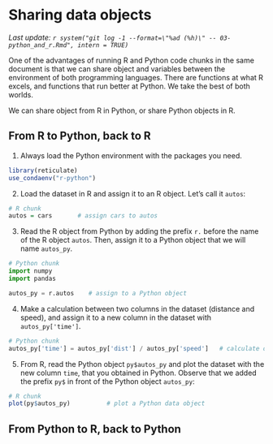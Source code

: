 # Sharing data objects

*Last update: `r system("git log -1 --format=\"%ad (%h)\" -- 03-python_and_r.Rmd", intern = TRUE)`*

One of the advantages of running R and Python code chunks in the same document is that we can share object and variables between the environment of both programming languages. There are functions at what R excels, and functions that run better at Python. We take the best of both worlds.

We can share object from R in Python, or share Python objects in R.

## From R to Python, back to R

1.  Always load the Python environment with the packages you need.

```r
library(reticulate)
use_condaenv("r-python")
```

2.  Load the dataset in R and assign it to an R object. Let's call it `autos`:

```r
# R chunk
autos = cars       # assign cars to autos
```

3.  Read the R object from Python by adding the prefix `r.` before the name of the R object `autos`. Then, assign it to a Python object that we will name `autos_py`.

```python
# Python chunk
import numpy
import pandas 

autos_py = r.autos    # assign to a Python object
```

4.  Make a calculation between two columns in the dataset (distance and speed), and assign it to a new column in the dataset with `autos_py['time']`.

```python
# Python chunk
autos_py['time'] = autos_py['dist'] / autos_py['speed']   # calculate on variables
```

5.  From R, read the Python object `py$autos_py` and plot the dataset with the new column `time`, that you obtained in Python. Observe that we added the prefix `py$` in front of the Python object `autos_py`:

```r
# R chunk
plot(py$autos_py)          # plot a Python data object
```

## From Python to R, back to Python
